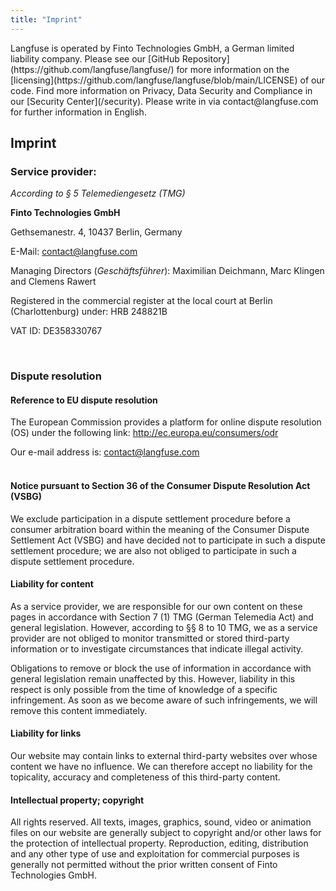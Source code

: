 ```yaml
---
title: "Imprint"
---
```



<Callout type="info">
  Langfuse is operated by Finto Technologies GmbH, a German limited liability
  company. Please see our [GitHub
  Repository](https://github.com/langfuse/langfuse/) for more information on the
  [licensing](https://github.com/langfuse/langfuse/blob/main/LICENSE) of our
  code. Find more information on Privacy, Data Security and Compliance in our
  [Security Center](/security). Please write in via contact@langfuse.com for
  further information in English.
</Callout>

## Imprint

### Service provider:
*According to § 5 Telemediengesetz (TMG)*
‍

**Finto Technologies GmbH**

Gethsemanestr. 4, 10437 Berlin, Germany

E-Mail: contact@langfuse.com

Managing Directors (*Geschäftsführer*): Maximilian Deichmann, Marc Klingen and Clemens 
Rawert

‍Registered in the commercial register at the local court at Berlin (Charlottenburg) under: HRB 248821B

VAT ID: DE358330767

‍
### Dispute resolution

#### Reference to EU dispute resolution

The European Commission provides a platform for online dispute resolution (OS) under the following link: http://ec.europa.eu/consumers/odr

Our e-mail address is: contact@langfuse.com  
‍

#### Notice pursuant to Section 36 of the Consumer Dispute Resolution Act (VSBG)

We exclude participation in a dispute settlement procedure before a consumer arbitration board within the meaning of the Consumer Dispute Settlement Act (VSBG) and have decided not to participate in such a dispute settlement procedure; we are also not obliged to participate in such a dispute settlement procedure.
‍

#### Liability for content

As a service provider, we are responsible for our own content on these pages in accordance with Section 7 (1) TMG (German Telemedia Act) and general legislation. However, according to §§ 8 to 10 TMG, we as a service provider are not obliged to monitor transmitted or stored third-party information or to investigate circumstances that indicate illegal activity.

Obligations to remove or block the use of information in accordance with general legislation remain unaffected by this. However, liability in this respect is only possible from the time of knowledge of a specific infringement. As soon as we become aware of such infringements, we will remove this content immediately.
‍

#### Liability for links

Our website may contain links to external third-party websites over whose content we have no influence. We can therefore accept no liability for the topicality, accuracy and completeness of this third-party content.

#### Intellectual property; copyright

All rights reserved. All texts, images, graphics, sound, video or animation files on our website are generally subject to copyright and/or other laws for the protection of intellectual property. Reproduction, editing, distribution and any other type of use and exploitation for commercial purposes is generally not permitted without the prior written consent of Finto Technologies GmbH.
